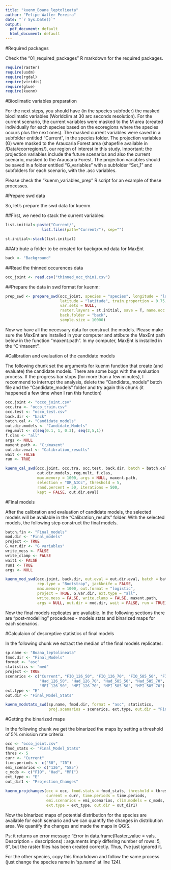 ```yaml
---
title: "kuenm_Boana_leptolieata"
author: "Felipe Walter Pereira"
date: "`r Sys.Date()`"
output:
  pdf_document: default
  html_document: default
---
```


#Required packages

Check the "01_required_packages" R markdown for the required packages. 

```r
require(raster)
require(usdm)
require(rgdal)
require(viridis)
require(glue)
require(kuenm)
```

#Bioclimatic variables preparation 

For the next steps, you should have (in the species subfoder) the masked bioclimatic variables (Worldclim at 30 arc seconds resolution). For the current scenario, the current variables were masked to the M area (created individually for each species based on the ecoregions where the species occurs plus the next ones). The masked current variables were saved in a subfolder entitled "Current", in the species folder. The projection variables (G) were masked to the Araucaria Forest area (shapefile available in /Data/ecorregions/), our region of interest in this study. Important: the projection variables include the future scenarios and also the current scenario, masked to the Araucaria Forest. The projection variables should be saved in a folder entitled "G_variables" with a subfolder "Set_1" and subfolders for each scenario, with the .asc variables.

Please check the "kuenm_variables_prep" R script for an example of these processes.

#Prepare swd data

So, let's prepare the swd data for kuenm.

##First, we need to stack the current variables:

```r
list.initial<-paste("Current/", 
                list.files(path="Current/"), sep="")

st.initial<-stack(list.initial)
```

##Attribute a folder to be created for background data for MaxEnt

```r
back <- "Background"
```

##Read the thinned occurences data

```r
occ_joint <- read.csv("thinned_occ_thin1.csv")
```

##Prepare the data in swd format for kuenm:

```r
prep_swd <- prepare_swd(occ_joint, species = "species", longitude = "longitude",
                        latitude = "latitude", train.proportion = 0.75,
                        var.sets = NULL,
                        raster.layers = st.initial, save = T, name.occ = "occo",
                        back.folder = "back",
                        sample.size = 10000)
```

Now we have all the necessary data for construct the models. Please make sure the MaxEnt are installed in your computer and attibute the MaxEnt path below in the function "maxent.path". In my computer, MaxEnt is installed in the "C:/maxent".

#Calibration and evaluation of the candidate models

The following chunk set the arguments for kuenm function that create (and evaluate) the candidate models. There are some bugs with the evaluation process. If the progress bar stops (for more than a few minutes), I recommend to interrupt the analysis, delete the "Candidate_models" batch file and the "Candidate_models" folder and try again this chunk (it happened a few time when I ran this function)

```r
occ.joint <- "occo_joint.csv"
occ.tra <- "occo_train.csv"
occ.test <- "occo_test.csv"
back.dir <- "back"
batch.cal <- "Candidate_models"
out.dir.models <- "Candidate_Models"
reg.mult <- c(seq(0.1, 1, 0.3), seq(2,5,1))
f.clas <- "all"
args <- NULL
maxent.path <- "C:/maxent"
out.dir.eval <- "Calibration_results"
wait <- FALSE
run <- TRUE

kuenm_cal_swd(occ.joint, occ.tra, occ.test, back.dir, batch = batch.cal,
              out.dir.models, reg.mult, f.clas,
              max.memory = 1000, args = NULL, maxent.path,
              selection = "OR_AICc", threshold = 5,
              rand.percent = 50, iterations = 500,
              kept = FALSE, out.dir.eval)
```

#Final models

After the calibration and evaluation of candidate models, the selected models will be available in the "Calibration_results" folder. With the selected models, the following step construct the final models. 

```r
batch.fin <- "Final_models"
mod.dir <- "Final_models"
project <- TRUE
G.var.dir <- "G_variables"
write_mess <- FALSE
write_clamp <- FALSE
wait1 <- FALSE
run1 <- TRUE
args <- NULL

kuenm_mod_swd(occ.joint, back.dir, out.eval = out.dir.eval, batch = batch.fin, rep.n = 10,
              rep.type = "Bootstrap", jackknife = FALSE,
              max.memory = 1000, out.format = "logistic",
              project = TRUE, G.var.dir, ext.type = "all",
              write.mess = FALSE, write.clamp = FALSE, maxent.path,
              args = NULL, out.dir = mod.dir, wait = FALSE, run = TRUE)
```

Now the final models replicates are available. In the following sections there are "post-modelling" procedures - models stats and binarized maps for each scenarios.

#Calculaion of descreptive statistics of final models

In the following chunk we extract the median of the final models replicates:

```r
sp.name <- "Boana_leptolineata"
fmod.dir <- "Final_Models"
format <- "asc"
statistics <- "med"
project <- TRUE
scenarios <- c("Current", "FIO_126_50", "FIO_126_70", "FIO_585_50", "FIO_585_70", 
               "Had_126_50", "Had_126_70", "Had_585_50", "Had_585_70",
               "MPI_126_50", "MPI_126_70", "MPI_585_50", "MPI_585_70")
ext.type <- "E" 
out.dir <- "Final_Model_Stats"

kuenm_modstats_swd(sp.name, fmod.dir, format = "asc", statistics,
                   proj.scenarios = scenarios, ext.type, out.dir = "Final_Model_Stats")
```

#Getting the binarized maps

In the following chunk we get the binarized the maps by setting a threshold of 5% omission rate criteria:

```r
occ <- "occo_joint.csv"
fmod_stats <- "Final_Model_Stats"
thres <- 5
curr <- "Current"
time.periods <- c("50", "70")
emi_scenarios <- c("126", "585")
c_mods <- c("FIO", "Had", "MPI")
ext_type <- "E"
out_dir1 <- "Projection_Changes"

kuenm_projchanges(occ = occ, fmod.stats = fmod_stats, threshold = thres,
                  current = curr, time.periods = time.periods, 
                  emi.scenarios = emi_scenarios, clim.models = c_mods, 
                  ext.type = ext_type, out.dir = out_dir1)
```

Now the binarized maps of potential distribution for the species are available for each scenario and we can quantify the changes in distribution area. We quantify the changes and made the maps in QGIS.

Ps: it returns an error message "Error in data.frame(Raster_value = vals, Description = descriptions) : arguments imply differing number of rows: 5, 6", but the raster files has been created correctly. Thus, I've just ignored it.

For the other species, copy this Rmarkdown and follow the same process (just change the species name in 'sp.name' at line 124).